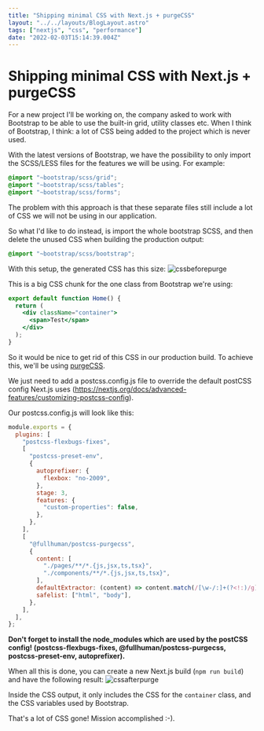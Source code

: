 ```yaml
---
title: "Shipping minimal CSS with Next.js + purgeCSS"
layout: "../../layouts/BlogLayout.astro"
tags: ["nextjs", "css", "performance"]
date: "2022-02-03T15:14:39.004Z"
---
```


# Shipping minimal CSS with Next.js + purgeCSS

For a new project I'll be working on, the company asked to work with Bootstrap to
be able to use the built-in grid, utility classes etc. When I think of Bootstrap,
I think: a lot of CSS being added to the project which is never used.

With the latest versions of Bootstrap, we have the possibility to only import the SCSS/LESS files for the features we will be using.
For example:

```scss
@import "~bootstrap/scss/grid";
@import "~bootstrap/scss/tables";
@import "~bootstrap/scss/forms";
```

The problem with this approach is that these separate files still include a lot of CSS we will not be using in our application.

So what I'd like to do instead, is import the whole bootstrap SCSS, and then delete the unused CSS when building the production output:

```scss
@import "~bootstrap/scss/bootstrap";
```

With this setup, the generated CSS has this size: ![cssbeforepurge](https://dev-to-uploads.s3.amazonaws.com/i/4rumyogkc0nop6c47tmc.PNG)

This is a big CSS chunk for the one class from Bootstrap we're using:

```jsx
export default function Home() {
  return (
    <div className="container">
      <span>Test</span>
    </div>
  );
}
```

So it would be nice to get rid of this CSS in our production build.
To achieve this, we'll be using <a href="https://purgecss.com/guides/next.html#customize-postcss-configuration-next-js-9-3">purgeCSS</a>.

We just need to add a postcss.config.js file to override the default postCSS config Next.js uses (https://nextjs.org/docs/advanced-features/customizing-postcss-config).

Our postcss.config.js will look like this:

```javascript
module.exports = {
  plugins: [
    "postcss-flexbugs-fixes",
    [
      "postcss-preset-env",
      {
        autoprefixer: {
          flexbox: "no-2009",
        },
        stage: 3,
        features: {
          "custom-properties": false,
        },
      },
    ],
    [
      "@fullhuman/postcss-purgecss",
      {
        content: [
          "./pages/**/*.{js,jsx,ts,tsx}",
          "./components/**/*.{js,jsx,ts,tsx}",
        ],
        defaultExtractor: (content) => content.match(/[\w-/:]+(?<!:)/g) || [],
        safelist: ["html", "body"],
      },
    ],
  ],
};
```

<b>
  Don't forget to install the node_modules which are used by the postCSS config!
  (postcss-flexbugs-fixes, @fullhuman/postcss-purgecss, postcss-preset-env,
  autoprefixer).
</b>

When all this is done, you can create a new Next.js build (`npm run build`) and have the following result:
![cssafterpurge](https://dev-to-uploads.s3.amazonaws.com/i/rzblno7p7vn2egyy17gh.PNG)

Inside the CSS output, it only includes the CSS for the `container` class, and the CSS variables used by Bootstrap.

That's a lot of CSS gone! Mission accomplished :-).
